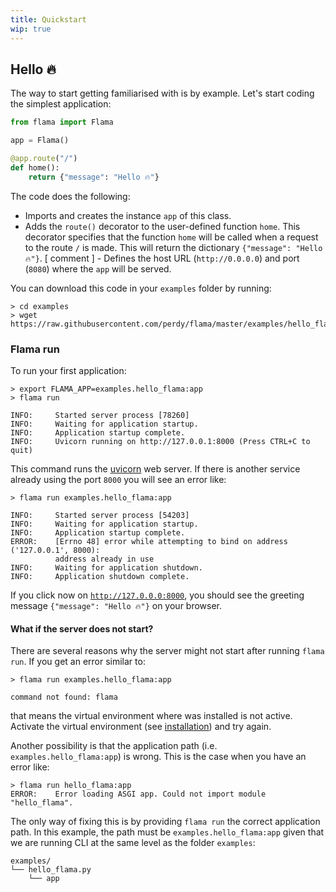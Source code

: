 ```yaml
---
title: Quickstart
wip: true
---
```



## Hello 🔥

The way to start getting familiarised with <FlamaName /> is by example.
Let's start coding the simplest application:

```python
from flama import Flama

app = Flama()

@app.route("/")
def home():
    return {"message": "Hello 🔥"}
```

The code does the following:

- Imports <FlamaName /> and creates the instance `app` of this class.
- Adds the `route()` decorator to the user-defined function `home`. This decorator
  specifies that the function `home` will be called when a request to the route `/` is made.
  This will return the dictionary `{"message": "Hello 🔥"}`.
  [ comment ] - Defines the host URL (`http://0.0.0.0`) and port (`8080`) where the `app` will be served.

You can download this code in your `examples` folder by running:

```commandline
> cd examples
> wget https://raw.githubusercontent.com/perdy/flama/master/examples/hello_flama.py
```

### Flama run

To run your first <FlamaName /> application:

```commandline
> export FLAMA_APP=examples.hello_flama:app
> flama run

INFO:     Started server process [78260]
INFO:     Waiting for application startup.
INFO:     Application startup complete.
INFO:     Uvicorn running on http://127.0.0.1:8000 (Press CTRL+C to quit)
```

This command runs the [uvicorn](https://www.uvicorn.org/) web server.
If there is another service already using the port `8000` you will see an
error like:

```commandline
> flama run examples.hello_flama:app

INFO:     Started server process [54203]
INFO:     Waiting for application startup.
INFO:     Application startup complete.
ERROR:    [Errno 48] error while attempting to bind on address ('127.0.0.1', 8000):
          address already in use
INFO:     Waiting for application shutdown.
INFO:     Application shutdown complete.
```

If you click now on [`http://127.0.0.0:8000`](http://127.0.0.0:8000), you should see
the greeting message `{"message": "Hello 🔥"}` on your browser.

#### What if the server does not start?

There are several reasons why the server might not start after running `flama run`.
If you get an error similar to:

```commandline
> flama run examples.hello_flama:app

command not found: flama
```

that means the virtual environment where <FlamaName /> was installed is not active.
Activate the virtual environment (see [installation](/docs/getting-started/installation))
and try again.

Another possibility is that the application path (i.e. `examples.hello_flama:app`)
is wrong. This is the case when you have an error like:

```commandline
> flama run hello_flama:app
ERROR:    Error loading ASGI app. Could not import module "hello_flama".
```

The only way of fixing this is by providing `flama run` the correct application
path. In this example, the path must be `examples.hello_flama:app` given that we
are running <FlamaName /> CLI at the same level as the folder `examples`:

```commandline
examples/
└── hello_flama.py
    └── app
```
